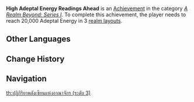 {{Achievement Infobox
|title        = High Adeptal Energy Readings Ahead
|id           = 81052
|order id     = 1053
|category     = A Realm Beyond: Series I
|description  = Reach 20,000 Adeptal Energy in 3 [[Realm Layout|realm layouts]].
|requirements = 
|primogems    = 20
|tracking     = Tracks the total number of realm layouts that currently have over 20,000 adeptal energy.
|topic        = 
|set          = High Adeptal Energy Readings Ahead
|tier         = 3
|tiers_total  = 3
|tier1        = High Adeptal Energy Readings Ahead (Tier 1)
|tier2        = High Adeptal Energy Readings Ahead (Tier 2)
|tier3        = High Adeptal Energy Readings Ahead (Tier 3)
|prev         = High Adeptal Energy Readings Ahead (Tier 2)
|next         = 
}}
'''High Adeptal Energy Readings Ahead''' is an [[Achievement]] in the category ''[[A Realm Beyond: Series I]]''. To complete this achievement, the player needs to reach 20,000 Adeptal Energy in 3 [[Realm Layout|realm layouts]].
<!--
==Trivia==

==Video Guides==
{{EVT
|video1   = 
|caption1 = 
}}
-->
==Other Languages==
{{Transclude|High Adeptal Energy Readings Ahead|Other Languages}}

==Change History==
{{Change History|1.5}}
<!--
==References==
{{Reflist}}
-->
==Navigation==
{{Achievement Navbox|A Realm Beyond: Series I}}
[[th:ปฏิกิริยาพลังเซียนแห่งอาณาจักร (ระดับ 3)]]